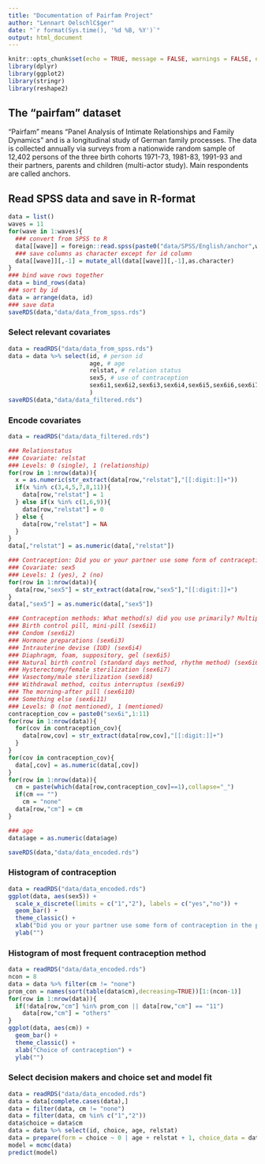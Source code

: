 ```yaml
---
title: "Documentation of Pairfam Project"
author: "Lennart OelschlC$ger"
date: "`r format(Sys.time(), '%d %B, %Y')`"
output: html_document
---
```


```r
knitr::opts_chunk$set(echo = TRUE, message = FALSE, warnings = FALSE, eval = FALSE)
library(dplyr)
library(ggplot2)
library(stringr)
library(reshape2)
```

## The "pairfam" dataset
"Pairfam" means "Panel Analysis of Intimate Relationships and Family Dynamics" and is a longitudinal study of German family processes. The data is collected annually via surveys from a nationwide random sample of 12,402 persons of the three birth cohorts 1971-73, 1981-83, 1991-93 and their partners, parents and children (multi-actor study). Main respondents are called anchors. 

## Read SPSS data and save in R-format
```r
data = list()
waves = 11
for(wave in 1:waves){
  ### convert from SPSS to R
  data[[wave]] = foreign::read.spss(paste0("data/SPSS/English/anchor",wave,".sav"), to.data.frame=TRUE)
  ### save columns as character except for id column
  data[[wave]][,-1] = mutate_all(data[[wave]][,-1],as.character)
}
### bind wave rows together
data = bind_rows(data)
### sort by id
data = arrange(data, id)
### save data
saveRDS(data,"data/data_from_spss.rds")
```

### Select relevant covariates
```r
data = readRDS("data/data_from_spss.rds")
data = data %>% select(id, # person id
                       age, # age
                       relstat, # relation status
                       sex5, # use of contraception
                       sex6i1,sex6i2,sex6i3,sex6i4,sex6i5,sex6i6,sex6i7,sex6i8,sex6i9,sex6i10,sex6i11 # contraception method
                       )
saveRDS(data,"data/data_filtered.rds")
```

### Encode covariates
```r
data = readRDS("data/data_filtered.rds")

### Relationstatus
### Covariate: relstat
### Levels: 0 (single), 1 (relationship)
for(row in 1:nrow(data)){
  x = as.numeric(str_extract(data[row,"relstat"],"[[:digit:]]+"))
  if(x %in% c(3,4,5,7,8,11)){
    data[row,"relstat"] = 1
  } else if(x %in% c(1,6,9)){
    data[row,"relstat"] = 0
  } else {
    data[row,"relstat"] = NA
  }
}
data[,"relstat"] = as.numeric(data[,"relstat"])

### Contraception: Did you or your partner use some form of contraception in the past three months? 
### Covariate: sex5
### Levels: 1 (yes), 2 (no)
for(row in 1:nrow(data)){
  data[row,"sex5"] = str_extract(data[row,"sex5"],"[[:digit:]]+")
}
data[,"sex5"] = as.numeric(data[,"sex5"])

### Contraception methods: What method(s) did you use primarily? Multiple answers are possible.
### Birth control pill, mini-pill (sex6i1)
### Condom (sex6i2)
### Hormone preparations (sex6i3)
### Intrauterine devise (IUD) (sex6i4)
### Diaphragm, foam, suppository, gel (sex6i5)
### Natural birth control (standard days method, rhythm method) (sex6i6)
### Hysterectomy/female sterilization (sex6i7)
### Vasectomy/male sterilization (sex6i8)
### Withdrawal method, coitus interruptus (sex6i9)
### The morning-after pill (sex6i10)
### Something else (sex6i11)
### Levels: 0 (not mentioned), 1 (mentioned)
contraception_cov = paste0("sex6i",1:11)
for(row in 1:nrow(data)){
  for(cov in contraception_cov){
    data[row,cov] = str_extract(data[row,cov],"[[:digit:]]+")
  }
}
for(cov in contraception_cov){
  data[,cov] = as.numeric(data[,cov])
}
for(row in 1:nrow(data)){
  cm = paste(which(data[row,contraception_cov]==1),collapse="_")
  if(cm == "") 
    cm = "none"
  data[row,"cm"] = cm
}

### age
data$age = as.numeric(data$age)

saveRDS(data,"data/data_encoded.rds")
```

### Histogram of contraception
```r
data = readRDS("data/data_encoded.rds")
ggplot(data, aes(sex5)) +
  scale_x_discrete(limits = c("1","2"), labels = c("yes","no")) +
  geom_bar() +
  theme_classic() +
  xlab("Did you or your partner use some form of contraception in the past three months?") +
  ylab("")
```

### Histogram of most frequent contraception method
```r
data = readRDS("data/data_encoded.rds")
ncon = 8
data = data %>% filter(cm != "none")
prom_con = names(sort(table(data$cm),decreasing=TRUE))[1:(ncon-1)]
for(row in 1:nrow(data)){
  if(!data[row,"cm"] %in% prom_con || data[row,"cm"] == "11") 
    data[row,"cm"] = "others"
}
ggplot(data, aes(cm)) +
  geom_bar() +
  theme_classic() +
  xlab("Choice of contraception") +
  ylab("")
```

### Select decision makers and choice set and model fit
```r
data = readRDS("data/data_encoded.rds")
data = data[complete.cases(data),]
data = filter(data, cm != "none")
data = filter(data, cm %in% c("1","2"))
data$choice = data$cm
data = data %>% select(id, choice, age, relstat)
data = prepare(form = choice ~ 0 | age + relstat + 1, choice_data = data, standardize = "age_1")
model = mcmc(data)
predict(model)
```
